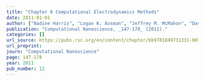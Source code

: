 ```yaml
---
title: "Chapter 6 Computational Electrodynamics Methods"
date: 2011-01-01
author: ["Nadine Harris", "Logan K. Ausman", "Jeffrey M. McMahon", "David J. Masiello", "George C. Schatz"]
publication: "Computational Nanoscience, _147-178_ (2011)."
categories: []
url_source: https://pubs.rsc.org/en/content/chapter/bk9781849731331-00147/978-1-84973-133-1
url_preprint: 
journ: "Computational Nanoscience"
page: 147-178
year: 2011
pub_number: 12
---
```


